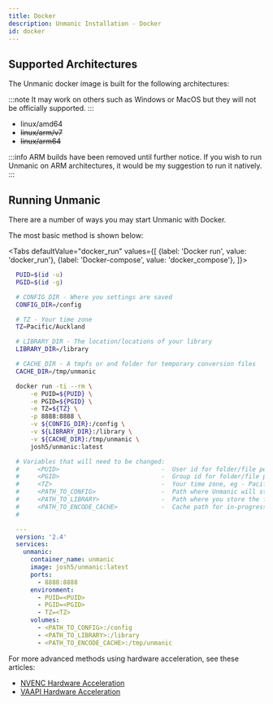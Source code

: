 ```yaml
---
title: Docker
description: Unmanic Installation - Docker
id: docker
---
```


## Supported Architectures

The Unmanic docker image is built for the following architectures:

:::note
It may work on others such as Windows or MacOS but they will not be officially supported.
:::

* linux/amd64
* ~~linux/arm/v7~~
* ~~linux/arm64~~

:::info
ARM builds have been removed until further notice. If you wish to run Unmanic on ARM architectures, 
it would be my suggestion to run it natively.
:::

## Running Unmanic

There are a number of ways you may start Unmanic with Docker.

The most basic method is shown below:


<Tabs
  defaultValue="docker_run"
  values={[
    {label: 'Docker run', value: 'docker_run'},
    {label: 'Docker-compose', value: 'docker_compose'},
  ]}>
  <TabItem value="docker_run">

  ```bash
    PUID=$(id -u)
    PGID=$(id -g)

    # CONFIG_DIR - Where you settings are saved
    CONFIG_DIR=/config

    # TZ - Your time zone
    TZ=Pacific/Auckland

    # LIBRARY_DIR - The location/locations of your library
    LIBRARY_DIR=/library

    # CACHE_DIR - A tmpfs or and folder for temporary conversion files
    CACHE_DIR=/tmp/unmanic

    docker run -ti --rm \
        -e PUID=${PUID} \
        -e PGID=${PGID} \
        -e TZ=${TZ} \
        -p 8888:8888 \
        -v ${CONFIG_DIR}:/config \
        -v ${LIBRARY_DIR}:/library \
        -v ${CACHE_DIR}:/tmp/unmanic \
        josh5/unmanic:latest
  ```

  </TabItem>
  <TabItem value="docker_compose">

  ```yaml
    # Variables that will need to be changed:
    #     <PUID>                            -  User id for folder/file permissions
    #     <PGID>                            -  Group id for folder/file permissions
    #     <TZ>                              -  Your time zone, eg - Pacific/Auckland
    #     <PATH_TO_CONFIG>                  -  Path where Unmanic will store config files
    #     <PATH_TO_LIBRARY>                 -  Path where you store the files that Unmanic will scan
    #     <PATH_TO_ENCODE_CACHE>            -  Cache path for in-progress encoding tasks
    #

    ---
    version: '2.4'
    services:
      unmanic:
        container_name: unmanic
        image: josh5/unmanic:latest
        ports:
          - 8888:8888
        environment:
          - PUID=<PUID>
          - PGID=<PGID>
          - TZ=<TZ>
        volumes:
          - <PATH_TO_CONFIG>:/config
          - <PATH_TO_LIBRARY>:/library
          - <PATH_TO_ENCODE_CACHE>:/tmp/unmanic
  ```

  </TabItem>
</Tabs>

For more advanced methods using hardware acceleration, see these articles:

* [NVENC Hardware Acceleration](/docs/advanced/hardware_accelerated_encoding_nvenc)
* [VAAPI Hardware Acceleration](/docs/advanced/hardware_accelerated_encoding_vaapi)

